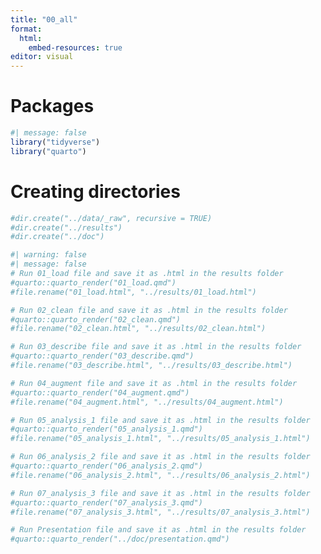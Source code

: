 ```yaml
---
title: "00_all"
format:
  html:
    embed-resources: true
editor: visual
---
```


# Packages

```r
#| message: false
library("tidyverse")
library("quarto")
```

# Creating directories

```r
#dir.create("../data/_raw", recursive = TRUE)
#dir.create("../results")
#dir.create("../doc")
```

```r
#| warning: false
#| message: false
# Run 01_load file and save it as .html in the results folder
#quarto::quarto_render("01_load.qmd")
#file.rename("01_load.html", "../results/01_load.html")

# Run 02_clean file and save it as .html in the results folder
#quarto::quarto_render("02_clean.qmd")
#file.rename("02_clean.html", "../results/02_clean.html")

# Run 03_describe file and save it as .html in the results folder
#quarto::quarto_render("03_describe.qmd")
#file.rename("03_describe.html", "../results/03_describe.html")

# Run 04_augment file and save it as .html in the results folder
#quarto::quarto_render("04_augment.qmd")
#file.rename("04_augment.html", "../results/04_augment.html")

# Run 05_analysis_1 file and save it as .html in the results folder
#quarto::quarto_render("05_analysis_1.qmd")
#file.rename("05_analysis_1.html", "../results/05_analysis_1.html")

# Run 06_analysis_2 file and save it as .html in the results folder
#quarto::quarto_render("06_analysis_2.qmd")
#file.rename("06_analysis_2.html", "../results/06_analysis_2.html")

# Run 07_analysis_3 file and save it as .html in the results folder
#quarto::quarto_render("07_analysis_3.qmd")
#file.rename("07_analysis_3.html", "../results/07_analysis_3.html")

# Run Presentation file and save it as .html in the results folder
#quarto::quarto_render("../doc/presentation.qmd")
```
